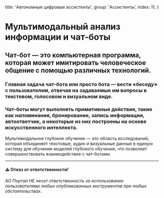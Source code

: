 
  title: 'Автономные цифровые ассистенты',
  group: 'Ассистенты',
  index: 11,
}



# Мультимодальный анализ информации и чат-боты
## Чат-бот — это компьютерная программа, которая может имитировать человеческое общение с помощью различных технологий. 
### Главная задача чат-бота или просто бота — вести «беседу» с пользователем, отвечая на задаваемые им вопросы в текстовом, голосовом и визуальном виде. 
### Чат-боты могут выполнять примитивные действия, такие как напоминания, бронирование, запись информации, автоответчик, а некоторые из них построены на основе искусственного интеллекта.

Мультимодальное глубокое обучение — это область исследований, которая объединяет текстовые, аудио и визуальные данные в единую систему для обучения моделей глубокого обучения, что позволяет совершенствовать взаимодействие с чат-ботами.

---

#### ⚠️ Отказ от ответственности!
###### АО Портал НЕ несет ответственность за использование пользователями любых опубликованных инструментов при любых обстоятельствах.

